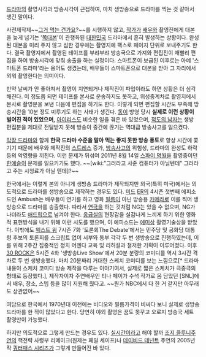 [[드라마]]의 촬영시각과 방송시각이 근접하여, 마치 생방송으로 드라마를 찍는 것 같아서 생긴 말이다.

사전제작제~~[[그거 먹는 건가요]]?~~를 시행하지 않고, [[작가]]가 [[배우]]와 촬영진에게 대본을 늦게 넘기는 '[[쪽대본]]'이 관행화된 [[대한민국]] 드라마에서 흔히 발생하는 상황이다. 완성된 대본을 미리 주지 않고 심한 경우에는 촬영지에 팩스로 페이지 단위로 보내주기도 한다. 결국 촬영지에서 촬영된 테이프를 부랴부랴 방송국으로 가져와 편집진이 재빨리 편집을 하여 방송시각에 맞춰 송출을 하는 실정이다. 스마트폰이 보급된 이후로는 아예 '스마트폰 드라마'라는 용어도 생겼는데, 배우들이 스마트폰으로 대본을 받아 그 자리에서 외워 촬영한다는 의미이다.

만약 날씨가 안 좋아져서 촬영이 지연되거나 제작진이 파업이라도 하면 상황은 더 심각해진다. 이 정도쯤 되면 테이프를 본사로 운송하지도 못하고, 위성중계차로 촬영지에서 본사로 촬영분을 보낸 다음에 편집을 하기도 한다. 이렇게 되면 편집할 시간도 부족해 방송시간을 10분 정도 미루기도 하는 사태가 생긴다. [[동이]] 방영 당시 '''실제로 이런 상황이 벌어진 적이 있었으며,''' [[아이리스]]도 비슷한 일을 겪은 바 있었으며, [[적도의 남자]]는 생방 편집분을 제대로 전달받지 못해 방송이 중간에 끊기는 역대급 방송사고를 일으켰다.

[[막장 드라마]]와 함께 '''한국 드라마 수준을 말아 먹는 좋지 못한 방송 풍토'''로 항상 시간에 쫓기기 때문에 배우와 제작진의 [[스트레스]] 증가, [[방송사고]]의 위험성, 드라마의 완성도 하락 등의 악영향을 끼친다.
이런 문제가 뒤섞여 2011년 8월 14일 [[스파이 명월]]을 촬영중이던 [[한예슬]]이 문제를 일으키기도 했다. ~~[wiki:"그러라고 사준 컴퓨터가 아닐텐데" 그러라고 주는 시청료가 아닐 텐데]?~~

한국에서는 이렇게 본의 아니게 생방송 드라마가 제작되지만 외국(특히 미국)에서는 의도적으로 드라마를 생방송으로 제작하는 경우도 있다. [[미드]] [[ER]]의 4시즌 첫번째 에피소드인 Ambush는 배우들이 연기를 하고 영화 [[필름]]이 아닌 방송용 [[카메라]]로 이를 찍어 생방송으로 드라마를 송출했다. 따라서 [[연극]]을 하는 것처럼 NG는 있을 수 없으며, NG가 나더라도 [[애드립]]으로 넘겨야 한다. [[응급실]]의 현장감을 실감나게 느끼게 하기 위한 영화적 표현방식을 내기 위해 이런 시도를 했으며, 이 에피소드는 [[에미상]] 촬영기술상을 받았다. 이밖에도 [[웨스트 윙]] 7시즌 7화 '토론회The Debate'에서는 민주당 및 공화당 대통령 후보의 토론회를 스크립트 없이 서부와 동부 각각 두 번 생방송으로 진행하였는데, 이를 위해 2주간 집중적인 정치 어젠다 교육 및 리허설과 철저한 기획이 이루어졌다. 이후 [[30 ROCK]]은 5시즌 4화 '생방송Live Show'에서 20분 분량의 코미디를 역시 3시간 격차로 두 번 생방송했다. 마치 20분짜리 거대한 스케치 코미디를 보는 느낌으로[* 드라마 내용이 스케치 코미디 방송 제작을 다루는 이야기여서, 실제로 짧은 스케치가 극중극의 형태로 등장했다.], 제작자이자 주연배우인 티나 페이가 수석 작가로 몸 담았던 [SNL]에서 배우, 장소, 스텝 등을 많이 지원해 줬다고. ~~뭔가 NBC에서 다 한 거 같지만 아무래도 상관없어~~


여담으로 한국에서 1970년대 이전에는 비디오와 필름가격이 비싸다 보니 실제로 생방송 드라마를 한 적이 많았다고 한다. 당연히 야외 촬영은 꿈도 못꾸고 오로지 방송국 세트 촬영만이 가능했다. 

하지만 의도적으로 그렇게 만드는 경우도 있다. [[실시간]]이라고 해야 할까 [[조지 클루니]]주연의 핵전략 사령부 리메이크(원제는 페일 세이프)나 [[데이비드 테넌트]] 주연의 2005년작 [[쿼터매스 시리즈]]가 그렇게 만들어진 바 있다.
